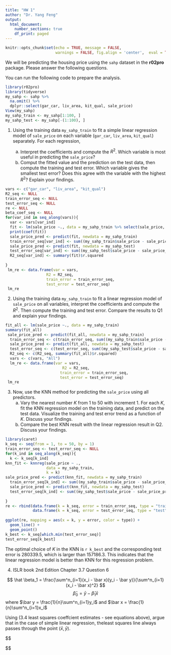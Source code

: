 ```yaml
---
title: "HW 1"
author: "Dr. Yang Feng"
output:
  html_document:
    number_sections: true
    df_print: paged
---
```


```r
knitr::opts_chunk$set(echo = TRUE, message = FALSE,
                      warnings = FALSE, fig.align = 'center',  eval = TRUE)
```

We will be predicting the housing price using the `sahp` dataset in the **r02pro** package. Please answer the following questions.

You can run the following code to prepare the analysis.
```r
library(r02pro)
library(tidyverse)
my_sahp <- sahp %>% 
  na.omit() %>%
  dplyr::select(gar_car, liv_area, kit_qual, sale_price)
View(my_sahp)
my_sahp_train <- my_sahp[1:100, ]
my_sahp_test <- my_sahp[-(1:100), ]
```

1. Using the training data `my_sahp_train` to fit a simple linear regression model of `sale_price` on each variable (`gar_car`, `liv_area`, `kit_qual`) separately. For each regression,

    a. Interpret the coefficients and compute the $R^2$. Which variable is most useful in predicting the `sale_price`?
    b. Comput the fitted value and the prediction on the test data, then compute the training and test error. Which variable gives the smallest test error? Does this agree with the variable with the highest $R^2$? Explain your findings.

```r
vars <- c("gar_car", "liv_area", "kit_qual")
R2_seq <- NULL
train_error_seq <- NULL
test_error_seq <- NULL
re <- NULL
beta_coef_seq <- NULL
for(var_ind in seq_along(vars)){
  var <- vars[var_ind]
  fit <- lm(sale_price ~., data = my_sahp_train %>% select(sale_price, all_of(var)))
  print(coef(fit))
  sale_price_pred <- predict(fit, newdata = my_sahp_train)
  train_error_seq[var_ind] <- sum((my_sahp_train$sale_price - sale_price_pred)^2)
  sale_price_pred <- predict(fit, newdata = my_sahp_test)
  test_error_seq[var_ind] <- sum((my_sahp_test$sale_price - sale_price_pred)^2)
  R2_seq[var_ind] <- summary(fit)$r.squared
 
}
 lm_re <- data.frame(var = vars,
                  R2 = R2_seq,
                  train_error = train_error_seq,
                  test_error = test_error_seq)
 lm_re
```

2. Using the training data `my_sahp_train` to fit a linear regression model of `sale_price` on all variables, interpret the coefficients and compute the $R^2$. Then compute the training and test error. Compare the results to Q1 and explain your findings.

```r
fit_all <- lm(sale_price ~., data = my_sahp_train)
summary(fit_all)
 sale_price_pred <- predict(fit_all, newdata = my_sahp_train)
  train_error_seq <- c(train_error_seq, sum((my_sahp_train$sale_price - sale_price_pred)^2))
  sale_price_pred <- predict(fit_all, newdata = my_sahp_test)
  test_error_seq <- c(test_error_seq, sum((my_sahp_test$sale_price - sale_price_pred)^2))
  R2_seq <- c(R2_seq, summary(fit_all)$r.squared)
  vars <- c(vars, "All")
  lm_re <- data.frame(var = vars,
                         R2 = R2_seq,
                        train_error = train_error_seq,
                        test_error = test_error_seq)
 lm_re
```


3. Now, use the KNN method for predicting the `sale_price` using all predictors. 
    a. Vary the nearest number $K$ from 1 to 50 with increment 1. For each $K$, fit the KNN regression model on the training data, and predict on the test data. Visualize the training and test error trend as a function of $K$. Discuss your findings.
    b. Compare the best KNN result with the linear regression result in Q2. Discuss your findings. 

```r
library(caret)
k_seq <- seq(from = 1, to = 50, by = 1)
train_error_seq <- test_error_seq <- NULL
for(k_ind in seq_along(k_seq)){
  k <- k_seq[k_ind]
knn_fit <- knnreg(sale_price ~ ., 
                  data = my_sahp_train,
                  k = k)
sale_price_pred <- predict(knn_fit, newdata = my_sahp_train)
  train_error_seq[k_ind] <- sum((my_sahp_train$sale_price - sale_price_pred)^2)
  sale_price_pred <- predict(knn_fit, newdata = my_sahp_test)
  test_error_seq[k_ind] <- sum((my_sahp_test$sale_price - sale_price_pred)^2)
  
}
re <- rbind(data.frame(k = k_seq, error = train_error_seq, type = "train"),
            data.frame(k = k_seq, error = test_error_seq, type = "test"))
                      
ggplot(re, mapping = aes(x = k, y = error, color = type)) +
  geom_line() +
  geom_point()
k_best <- k_seq[which.min(test_error_seq)]
test_error_seq[k_best]
```

The optimal choice of $K$ in the KNN is `r k_best` and the corresponding test error is 280339.5, which is larger than 157186.3. This indicates that the linear regression model is better than KNN for this regression problem. 

4. ISLR book 2nd Edition Chapter 3.7 Question 6

$$
\hat \beta_1 = \frac{\sum^n_{i=1}(x_i - \bar x)(y_i - \bar y)}{\sum^n_{i=1}(x_i - \bar x)^2}
$$
$$
\hat \beta_0 = \bar y - \hat \beta_1 \bar x
$$
where $\bar y = \frac{1}{n}\sum^n_{i=1}y_i$ and $\bar x = \frac{1}{n}\sum^n_{i=1}x_i$

Using (3.4 least squares coeffcient estimates - see equations above), argue that in the case of simple linear regression, theleast squares line always passes through the point $(\bar x, \bar y$).

$$


$$
